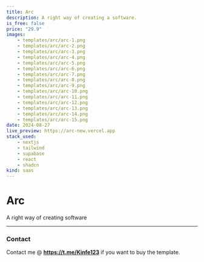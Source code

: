 ```yaml
---
title: Arc 
description: A right way of creating a software.
is_free: false
price: "29.9"
images:
    - templates/arc/arc-1.png
    - templates/arc/arc-2.png
    - templates/arc/arc-3.png
    - templates/arc/arc-4.png
    - templates/arc/arc-5.png
    - templates/arc/arc-6.png
    - templates/arc/arc-7.png
    - templates/arc/arc-8.png
    - templates/arc/arc-9.png
    - templates/arc/arc-10.png
    - templates/arc/arc-11.png
    - templates/arc/arc-12.png
    - templates/arc/arc-13.png
    - templates/arc/arc-14.png
    - templates/arc/arc-15.png
date: 2024-08-27
live_preview: https://arc-new.vercel.app
stack_used:
    - nextjs
    - tailwind
    - supabase
    - react
    - shadcn
kind: saas
---
```


# Arc

A right way of creating software

---


### Contact

Contact me @ **https://t.me/Kinfe123** if you want to buy the template.


